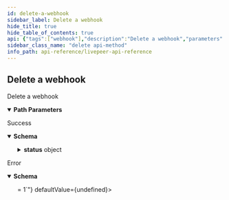 ```yaml
---
id: delete-a-webhook
sidebar_label: Delete a webhook
hide_title: true
hide_table_of_contents: true
api: {"tags":["webhook"],"description":"Delete a webhook","parameters":[{"name":"id","in":"path","required":true,"schema":{"type":"string"}}],"responses":{"200":{"description":"Success","content":{"application/json":{"schema":{"type":"object","table":"webhook","required":["name","url"],"additionalProperties":false,"properties":{"id":{"type":"string","readOnly":true,"example":"de7818e7-610a-4057-8f6f-b785dc1e6f88"},"kind":{"type":"string","readOnly":true,"example":"webhook"},"name":{"type":"string"},"userId":{"type":"string","readOnly":true,"index":true},"createdAt":{"type":"number","readOnly":true,"description":"Timestamp (in milliseconds) at which stream object was created","example":1587667174725},"event":{"writeOnly":true,"deprecated":true,"description":"@deprecated Non-persisted field. To be used on creation API only.","type":"string","enum":["stream.started","stream.detection","stream.idle","recording.ready","recording.started","recording.waiting","multistream.connected","multistream.error","multistream.disconnected","playback.user.new","asset.created","asset.updated","asset.failed","asset.ready","asset.deleted","task.spawned","task.updated","task.completed","task.failed"]},"events":{"type":"array","items":{"type":"string","enum":["stream.started","stream.detection","stream.idle","recording.ready","recording.started","recording.waiting","multistream.connected","multistream.error","multistream.disconnected","playback.user.new","asset.created","asset.updated","asset.failed","asset.ready","asset.deleted","task.spawned","task.updated","task.completed","task.failed"]}},"url":{"type":"string","format":"uri","pattern":"^http(s)?://"},"deleted":{"type":"boolean","default":false},"sharedSecret":{"type":"string","writeOnly":true,"description":"shared secret used to sign the webhook payload"},"streamId":{"type":"string","description":"streamId of the stream on which the webhook is applied"},"status":{"type":"object","description":"status of webhook","readOnly":true,"properties":{"lastFailure":{"type":"object","description":"failure timestamp and error message with status code","readOnly":true,"properties":{"timestamp":{"type":"number","readOnly":true,"example":1587667174725,"description":"Timestamp (in milliseconds) at which the webhook last failed"},"error":{"type":"string","readOnly":true,"description":"Webhook failure error message","example":"Error message"},"response":{"type":"string","readOnly":true,"description":"Webhook failure response","example":"Response body"},"statusCode":{"type":"number","readOnly":true,"description":"Webhook failure status code","example":500}}},"lastTriggeredAt":{"type":"number","readyOnly":true,"description":"Timestamp (in milliseconds) at which the webhook last was triggered","example":1587667174725}}}}}}}},"default":{"description":"Error","content":{"application/json":{"schema":{"required":["errors"],"type":"object","properties":{"errors":{"type":"array","minItems":1,"items":{"type":"string","example":["id not provided","user not found"]}}}}}}}},"method":"delete","path":"/webhook/{id}","info":{"title":"Livepeer API Reference","version":"0.0.1-alpha.0"},"postman":{"name":"Delete a webhook","description":{"content":"Delete a webhook","type":"text/plain"},"url":{"path":["webhook",":id"],"host":["{{baseUrl}}"],"query":[],"variable":[{"disabled":false,"description":{"content":"(Required) ","type":"text/plain"},"type":"any","value":"","key":"id"}]},"header":[{"key":"Accept","value":"application/json"}],"method":"DELETE"}}
sidebar_class_name: "delete api-method"
info_path: api-reference/livepeer-api-reference
---
```



## Delete a webhook



Delete a webhook

<details style={{"marginBottom":"1rem"}} data-collapsed={false} open={true}><summary style={{}}><strong>Path Parameters</strong></summary><div><ul><ParamsItem className={"paramsItem"} param={{"name":"id","in":"path","required":true,"schema":{"type":"string"}}}></ParamsItem></ul></div></details><div><ApiTabs><TabItem label={"200"} value={"200"}><div>

Success

</div><div><MimeTabs groupId={"mime-type"}><TabItem label={"application/json"} value={"application/json"}><SchemaTabs groupId={"schema-tabs"}><TabItem label={"Schema"} value={"Schema"}><details style={{}} data-collapsed={false} open={true}><summary style={{"textAlign":"left"}}><strong>Schema</strong></summary><div style={{"textAlign":"left","marginLeft":"1rem"}}></div><ul style={{"marginLeft":"1rem"}}><SchemaItem collapsible={false} name={"id"} required={false} schemaDescription={undefined} schemaName={"string"} qualifierMessage={undefined} defaultValue={undefined}></SchemaItem><SchemaItem collapsible={false} name={"kind"} required={false} schemaDescription={undefined} schemaName={"string"} qualifierMessage={undefined} defaultValue={undefined}></SchemaItem><SchemaItem collapsible={false} name={"name"} required={false} schemaDescription={undefined} schemaName={"string"} qualifierMessage={undefined} defaultValue={undefined}></SchemaItem><SchemaItem collapsible={false} name={"userId"} required={false} schemaDescription={undefined} schemaName={"string"} qualifierMessage={undefined} defaultValue={undefined}></SchemaItem><SchemaItem collapsible={false} name={"createdAt"} required={false} schemaDescription={"Timestamp (in milliseconds) at which stream object was created"} schemaName={"number"} qualifierMessage={undefined} defaultValue={undefined}></SchemaItem><SchemaItem collapsible={false} name={"events"} required={false} schemaDescription={undefined} schemaName={"string[]"} qualifierMessage={"**Possible values:** [`stream.started`, `stream.detection`, `stream.idle`, `recording.ready`, `recording.started`, `recording.waiting`, `multistream.connected`, `multistream.error`, `multistream.disconnected`, `playback.user.new`, `asset.created`, `asset.updated`, `asset.failed`, `asset.ready`, `asset.deleted`, `task.spawned`, `task.updated`, `task.completed`, `task.failed`]"} defaultValue={undefined}></SchemaItem><SchemaItem collapsible={false} name={"url"} required={false} schemaDescription={undefined} schemaName={"uri"} qualifierMessage={"**Possible values:** Value must match regular expression `^http(s)?://`"} defaultValue={undefined}></SchemaItem><SchemaItem collapsible={false} name={"deleted"} required={false} schemaDescription={undefined} schemaName={"boolean"} qualifierMessage={undefined} defaultValue={false}></SchemaItem><SchemaItem collapsible={false} name={"streamId"} required={false} schemaDescription={"streamId of the stream on which the webhook is applied"} schemaName={"string"} qualifierMessage={undefined} defaultValue={undefined}></SchemaItem><SchemaItem collapsible={true} className={"schemaItem"}><details style={{}}><summary style={{}}><strong>status</strong><span style={{"opacity":"0.6"}}> object</span></summary><div style={{"marginLeft":"1rem"}}><div style={{"marginTop":".5rem","marginBottom":".5rem"}}>

status of webhook

</div><SchemaItem collapsible={true} className={"schemaItem"}><details style={{}}><summary style={{}}><strong>lastFailure</strong><span style={{"opacity":"0.6"}}> object</span></summary><div style={{"marginLeft":"1rem"}}><div style={{"marginTop":".5rem","marginBottom":".5rem"}}>

failure timestamp and error message with status code

</div><SchemaItem collapsible={false} name={"timestamp"} required={false} schemaDescription={"Timestamp (in milliseconds) at which the webhook last failed"} schemaName={"number"} qualifierMessage={undefined} defaultValue={undefined}></SchemaItem><SchemaItem collapsible={false} name={"error"} required={false} schemaDescription={"Webhook failure error message"} schemaName={"string"} qualifierMessage={undefined} defaultValue={undefined}></SchemaItem><SchemaItem collapsible={false} name={"response"} required={false} schemaDescription={"Webhook failure response"} schemaName={"string"} qualifierMessage={undefined} defaultValue={undefined}></SchemaItem><SchemaItem collapsible={false} name={"statusCode"} required={false} schemaDescription={"Webhook failure status code"} schemaName={"number"} qualifierMessage={undefined} defaultValue={undefined}></SchemaItem></div></details></SchemaItem><SchemaItem collapsible={false} name={"lastTriggeredAt"} required={false} schemaDescription={"Timestamp (in milliseconds) at which the webhook last was triggered"} schemaName={"number"} qualifierMessage={undefined} defaultValue={undefined}></SchemaItem></div></details></SchemaItem></ul></details></TabItem></SchemaTabs></TabItem></MimeTabs></div></TabItem><TabItem label={"default"} value={"default"}><div>

Error

</div><div><MimeTabs groupId={"mime-type"}><TabItem label={"application/json"} value={"application/json"}><SchemaTabs groupId={"schema-tabs"}><TabItem label={"Schema"} value={"Schema"}><details style={{}} data-collapsed={false} open={true}><summary style={{"textAlign":"left"}}><strong>Schema</strong></summary><div style={{"textAlign":"left","marginLeft":"1rem"}}></div><ul style={{"marginLeft":"1rem"}}><SchemaItem collapsible={false} name={"errors"} required={false} schemaDescription={undefined} schemaName={"string[]"} qualifierMessage={"**Possible values:** `>= 1`"} defaultValue={undefined}></SchemaItem></ul></details></TabItem></SchemaTabs></TabItem></MimeTabs></div></TabItem></ApiTabs></div>
      